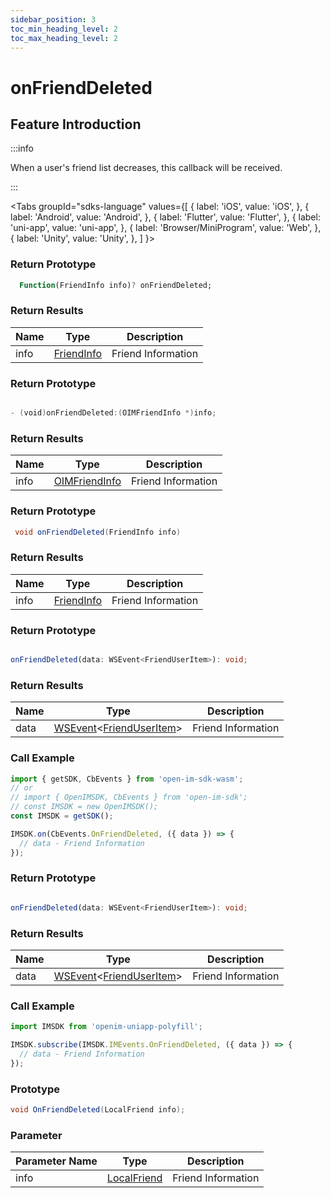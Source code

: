 ```yaml
---
sidebar_position: 3
toc_min_heading_level: 2
toc_max_heading_level: 2
---
```


# onFriendDeleted

## Feature Introduction

:::info

When a user's friend list decreases, this callback will be received.

:::

<Tabs
groupId="sdks-language"
values={[
{ label: 'iOS', value: 'iOS', },
{ label: 'Android', value: 'Android', },
{ label: 'Flutter', value: 'Flutter', },
{ label: 'uni-app', value: 'uni-app', },
{ label: 'Browser/MiniProgram', value: 'Web', },
{ label: 'Unity', value: 'Unity', },
]
}>

<TabItem value="Flutter">

### Return Prototype

```dart showLineNumbers
  Function(FriendInfo info)? onFriendDeleted;
```

### Return Results

| Name | Type                                         | Description       |
| ---- | -------------------------------------------- | ----------------- |
| info | [FriendInfo](/class/friend/friendInfo.mdx) | Friend Information |

</TabItem>

<TabItem value="iOS">

### Return Prototype

```swift showLineNumbers

- (void)onFriendDeleted:(OIMFriendInfo *)info;

```

### Return Results

| Name | Type                                          | Description       |
| ---- | --------------------------------------------- | ----------------- |
| info | [OIMFriendInfo](/class/friend/friendInfo.mdx) | Friend Information |

</TabItem>

<TabItem value="Android">

### Return Prototype

```java showLineNumbers
 void onFriendDeleted(FriendInfo info)
```

### Return Results

| Name | Type                                         | Description       |
| ---- | -------------------------------------------- | ----------------- |
| info | [FriendInfo](/class/friend/friendInfo.mdx) | Friend Information |

</TabItem>

<TabItem value="Web">

### Return Prototype

```ts showLineNumbers

onFriendDeleted(data: WSEvent<FriendUserItem>): void;

```

### Return Results

| Name | Type                                                                              | Description       |
| ---- | --------------------------------------------------------------------------------- | ----------------- |
| data | [WSEvent](/class/response.mdx)<[FriendUserItem](/class/friend/friendInfo.mdx)> | Friend Information |

### Call Example

```js showLineNumbers
import { getSDK, CbEvents } from 'open-im-sdk-wasm';
// or
// import { OpenIMSDK, CbEvents } from 'open-im-sdk';
// const IMSDK = new OpenIMSDK();
const IMSDK = getSDK();

IMSDK.on(CbEvents.OnFriendDeleted, ({ data }) => {
  // data - Friend Information
});
```

</TabItem>

<TabItem value="uni-app">

### Return Prototype

```ts showLineNumbers

onFriendDeleted(data: WSEvent<FriendUserItem>): void;

```

### Return Results

| Name | Type                                                                              | Description       |
| ---- | --------------------------------------------------------------------------------- | ----------------- |
| data | [WSEvent](/class/response.mdx)<[FriendUserItem](/class/friend/friendInfo.mdx)> | Friend Information |

### Call Example

```js showLineNumbers
import IMSDK from 'openim-uniapp-polyfill';

IMSDK.subscribe(IMSDK.IMEvents.OnFriendDeleted, ({ data }) => {
  // data - Friend Information
});
```

</TabItem>

<TabItem value="Unity">

### Prototype

```C# showLineNumbers
void OnFriendDeleted(LocalFriend info);
```

### Parameter

| Parameter Name  | Type                                                | Description     |
| ---- | --------------------------------------------------- | -------- |
| info | [LocalFriend](/class/friend/friendInfo.mdx) | Friend Information |

</TabItem>

</Tabs>